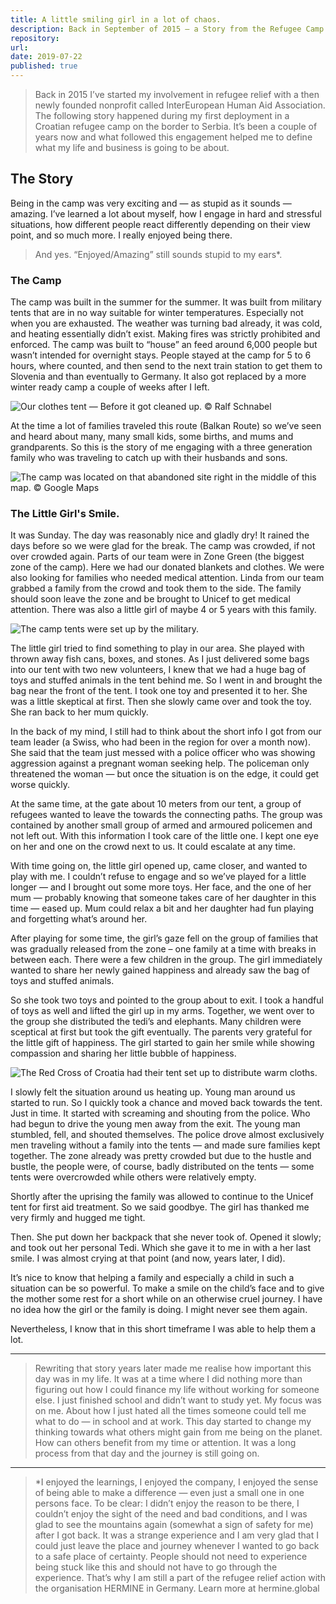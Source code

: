 ```yaml
---
title: A little smiling girl in a lot of chaos. 
description: Back in September of 2015 — a Story from the Refugee Camp.
repository: 
url: 
date: 2019-07-22
published: true
---
```


> Back in 2015 I’ve started my involvement in refugee relief with a then newly founded nonprofit called InterEuropean Human Aid Association. The following story happened during my first deployment in a Croatian refugee camp on the border to Serbia. It’s been a couple of years now and what followed this engagement helped me to define what my life and business is going to be about.

## The Story

Being in the camp was very exciting and — as stupid as it sounds — amazing. I’ve learned a lot about myself, how I engage in hard and stressful situations, how different people react differently depending on their view point, and so much more. I really enjoyed being there.

> And yes. “Enjoyed/Amazing” still sounds stupid to my ears*.

### The Camp

The camp was built in the summer for the summer. It was built from military tents that are in no way suitable for winter temperatures. Especially not when you are exhausted. The weather was turning bad already, it was cold, and heating essentially didn’t exist. Making fires was strictly prohibited and enforced. The camp was built to “house” an feed around 6,000 people but wasn’t intended for overnight stays. People stayed at the camp for 5 to 6 hours, where counted, and then send to the next train station to get them to Slovenia and than eventually to Germany. It also got replaced by a more winter ready camp a couple of weeks after I left.

![[Our clothes tent — Before it got cleaned up. © Ralf Schnabel](/images/2015-opatovac-volunteers-in-tent.jpeg)](/images/2015-opatovac-volunteers-in-tent.jpeg)

At the time a lot of families traveled this route (Balkan Route) so we’ve seen and heard about many, many small kids, some births, and mums and grandparents. So this is the story of me engaging with a three generation family who was traveling to catch up with their husbands and sons.

![The camp was located on that abandoned site right in the middle of this map. © Google Maps](/images/2015-opatovac-map-of-camp.png)

### The Little Girl's Smile.

It was Sunday. The day was reasonably nice and gladly dry! It rained the days before so we were glad for the break. The camp was crowded, if not over crowded again. Parts of our team were in Zone Green (the biggest zone of the camp). Here we had our donated blankets and clothes. We were also looking for families who needed medical attention. Linda from our team grabbed a family from the crowd and took them to the side. The family should soon leave the zone and be brought to Unicef to get medical attention. There was also a little girl of maybe 4 or 5 years with this family.

![The camp tents were set up by the military.](/images/2015-opatovac-camp-tents.webp)

The little girl tried to find something to play in our area. She played with thrown away fish cans, boxes, and stones. As I just delivered some bags into our tent with two new volunteers, I knew that we had a huge bag of toys and stuffed animals in the tent behind me. So I went in and brought the bag near the front of the tent. I took one toy and presented it to her. She was a little skeptical at first. Then she slowly came over and took the toy. She ran back to her mum quickly.

In the back of my mind, I still had to think about the short info I got from our team leader (a Swiss, who had been in the region for over a month now). She said that the team just messed with a police officer who was showing aggression against a pregnant woman seeking help. The policeman only threatened the woman — but once the situation is on the edge, it could get worse quickly.

At the same time, at the gate about 10 meters from our tent, a group of refugees wanted to leave the towards the connecting paths. The group was contained by another small group of armed and armoured policemen and not left out. With this information I took care of the little one. I kept one eye on her and one on the crowd next to us. It could escalate at any time.

With time going on, the little girl opened up, came closer, and wanted to play with me. I couldn’t refuse to engage and so we’ve played for a little longer — and I brought out some more toys. Her face, and the one of her mum — probably knowing that someone takes care of her daughter in this time — eased up. Mum could relax a bit and her daughter had fun playing and forgetting what’s around her.

After playing for some time, the girl’s gaze fell on the group of families that was gradually released from the zone – one family at a time with breaks in between each. There were a few children in the group. The girl immediately wanted to share her newly gained happiness and already saw the bag of toys and stuffed animals.

So she took two toys and pointed to the group about to exit. I took a handful of toys as well and lifted the girl up in my arms. Together, we went over to the group she distributed the tedi’s and elephants. Many children were sceptical at first but took the gift eventually. The parents very grateful for the little gift of happiness. The girl started to gain her smile while showing compassion and sharing her little bubble of happiness.

![The Red Cross of Croatia had their tent set up to distribute warm cloths.](/images/2015-opatovac-redcross-tent.webp)

I slowly felt the situation around us heating up. Young man around us started to run. So I quickly took a chance and moved back towards the tent. Just in time. It started with screaming and shouting from the police. Who had begun to drive the young men away from the exit. The young man stumbled, fell, and shouted themselves. The police drove almost exclusively men traveling without a family into the tents — and made sure families kept together. The zone already was pretty crowded but due to the hustle and bustle, the people were, of course, badly distributed on the tents — some tents were overcrowded while others were relatively empty.

Shortly after the uprising the family was allowed to continue to the Unicef tent for first aid treatment. So we said goodbye. The girl has thanked me very firmly and hugged me tight.

Then. She put down her backpack that she never took of. Opened it slowly; and took out her personal Tedi. Which she gave it to me in with a her last smile. I was almost crying at that point (and now, years later, I did).

It’s nice to know that helping a family and especially a child in such a situation can be so powerful. To make a smile on the child’s face and to give the mother some rest for a short while on an otherwise cruel journey. I have no idea how the girl or the family is doing. I might never see them again.

Nevertheless, I know that in this short timeframe I was able to help them a lot.



---



> Rewriting that story years later made me realise how important this day was in my life. It was at a time where I did nothing more than figuring out how I could finance my life without working for someone else. I just finished school and didn’t want to study yet. My focus was on me. About how I just hated all the times someone could tell me what to do — in school and at work. This day started to change my thinking towards what others might gain from me being on the planet. How can others benefit from my time or attention. It was a long process from that day and the journey is still going on.



---



>*I enjoyed the learnings, I enjoyed the company, I enjoyed the sense of being able to make a difference — even just a small one in one persons face.
To be clear: I didn’t enjoy the reason to be there, I couldn’t enjoy the sight of the need and bad conditions, and I was glad to see the mountains again (somewhat a sign of safety for me) after I got back.
It was a strange experience and I am very glad that I could just leave the place and journey whenever I wanted to go back to a safe place of certainty. People should not need to experience being stuck like this and should not have to go through the experience. That’s why I am still a part of the refugee relief action with the organisation HERMINE in Germany. Learn more at hermine.global